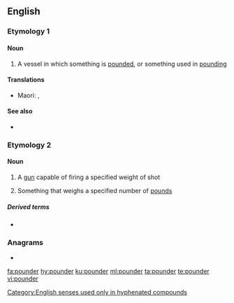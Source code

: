 ==English==

===Etymology 1===
{{suffix|pound|gloss1=verb|er|gloss2=agent suffix|lang=en}}

====Noun====
{{en-noun}}

# A vessel in which something is [[pounded]], or something used in [[pounding]]

====Translations====
{{trans-top|pestle, something used to pound or crush a substance}}
{{trans-mid}}
* Maori: {{t|mi|ngahiri}}, {{t|mi|pōtuki}}
{{trans-bottom}}

====See also====
* {{l|en|mortar and pestle}}

===Etymology 2===
{{suffix|pound|gloss1=measure of weight|er|lang=en}}

====Noun====
{{en-noun}}

# {{lb|en|only in combination}} A [[gun]] capable of firing a specified weight of shot
# {{lb|en|only in combination}} Something that weighs a specified number of [[pound]]s

=====Derived terms=====
* {{l|en|quarter-pounder}}

===Anagrams===
* {{l|en|unroped}}

[[Category:English senses used only in hyphenated compounds]]

[[fa:pounder]]
[[hy:pounder]]
[[ku:pounder]]
[[ml:pounder]]
[[ta:pounder]]
[[te:pounder]]
[[vi:pounder]]